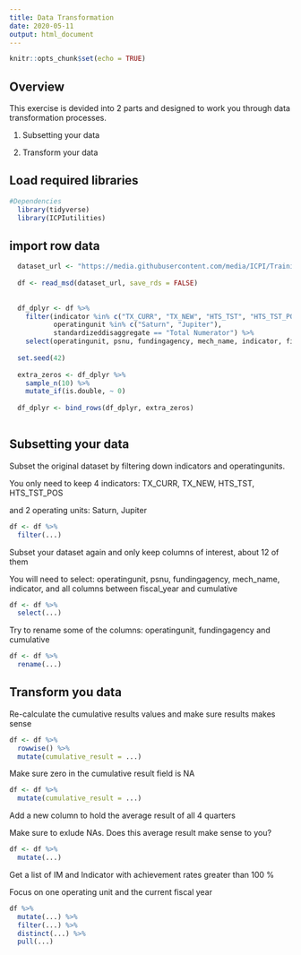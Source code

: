 ---
title: Data Transformation
date: 2020-05-11
output: html_document
---

```{r setup, include=FALSE}
knitr::opts_chunk$set(echo = TRUE)
```

## Overview

This exercise is devided into 2 parts and designed to work you through data transformation processes.

1. Subsetting your data

2. Transform your data


## Load required libraries

```{r}
#Dependencies
  library(tidyverse)
  library(ICPIutilities)
```


## import row data
```{r}
  dataset_url <- "https://media.githubusercontent.com/media/ICPI/TrainingDataset/master/Output/MER_Structured_TRAINING_Datasets_PSNU_IM_FY18-20_20200214_v1_1.txt"
  
  df <- read_msd(dataset_url, save_rds = FALSE)
  
  
  df_dplyr <- df %>% 
    filter(indicator %in% c("TX_CURR", "TX_NEW", "HTS_TST", "HTS_TST_POS"),
           operatingunit %in% c("Saturn", "Jupiter"),
           standardizeddisaggregate == "Total Numerator") %>% 
    select(operatingunit, psnu, fundingagency, mech_name, indicator, fiscal_year:cumulative)
  
  set.seed(42)
  
  extra_zeros <- df_dplyr %>% 
    sample_n(10) %>% 
    mutate_if(is.double, ~ 0)
  
  df_dplyr <- bind_rows(df_dplyr, extra_zeros)
  
```

## Subsetting your data

Subset the original dataset by filtering down indicators and operatingunits.

You only need to keep 4 indicators: TX_CURR, TX_NEW, HTS_TST, HTS_TST_POS 

and 2 operating units: Saturn, Jupiter


```{r}
df <- df %>%
  filter(...)
```


Subset your dataset again and only keep columns of interest, about 12 of them

You will need to select: operatingunit, psnu, fundingagency, mech_name, indicator, and all columns between fiscal_year and cumulative


```{r}
df <- df %>% 
  select(...)
```


Try to rename some of the columns: operatingunit, fundingagency and cumulative


```{r}
df <- df %>% 
  rename(...)
```


## Transform you data

Re-calculate the cumulative results values and make sure results makes sense


```{r}
df <- df %>% 
  rowwise() %>% 
  mutate(cumulative_result = ...)
```

Make sure zero in the cumulative result field is NA

```{r}
df <- df %>%
  mutate(cumulative_result = ...)
```

Add a new column to hold the average result of all 4 quarters

Make sure to exlude NAs. Does this average result make sense to you?


```{r}
df <- df %>%
  mutate(...)
```

Get a list of IM and Indicator with achievement rates greater than 100 %

Focus on one operating unit and the current fiscal year

```{r}
df %>% 
  mutate(...) %>%   
  filter(...) %>% 
  distinct(...) %>% 
  pull(...)

```
